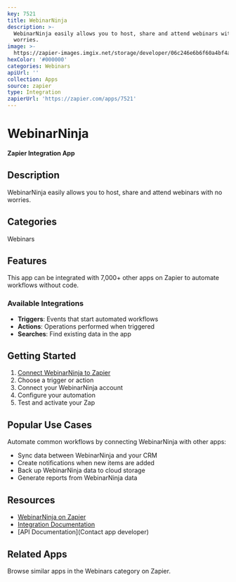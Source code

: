 ```yaml
---
key: 7521
title: WebinarNinja
description: >-
  WebinarNinja easily allows you to host, share and attend webinars with no
  worries.
image: >-
  https://zapier-images.imgix.net/storage/developer/06c246e6b6f60a4bf4ade6a35f935b76.png?auto=format%2Ccompress&ixlib=python-3.0.0&q=50
hexColor: '#000000'
categories: Webinars
apiUrl: ''
collection: Apps
source: zapier
type: Integration
zapierUrl: 'https://zapier.com/apps/7521'
---
```

# WebinarNinja

**Zapier Integration App**

## Description

WebinarNinja easily allows you to host, share and attend webinars with no worries.

## Categories

Webinars

## Features

This app can be integrated with 7,000+ other apps on Zapier to automate workflows without code.

### Available Integrations

- **Triggers**: Events that start automated workflows
- **Actions**: Operations performed when triggered
- **Searches**: Find existing data in the app

## Getting Started

1. [Connect WebinarNinja to Zapier](https://zapier.com/apps/7521)
2. Choose a trigger or action
3. Connect your WebinarNinja account
4. Configure your automation
5. Test and activate your Zap

## Popular Use Cases

Automate common workflows by connecting WebinarNinja with other apps:

- Sync data between WebinarNinja and your CRM
- Create notifications when new items are added
- Back up WebinarNinja data to cloud storage
- Generate reports from WebinarNinja data

## Resources

- [WebinarNinja on Zapier](https://zapier.com/apps/7521)
- [Integration Documentation](https://zapier.com/apps/7521/integrations)
- [API Documentation](Contact app developer)

## Related Apps

Browse similar apps in the Webinars category on Zapier.
